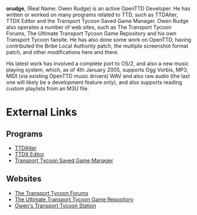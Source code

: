{{en/Archive/Community/Users/Infobox Developer|
realname=Owen Rudge|
birthyear=1987|
codingspec=OS/2 port; new music system|
currentstat=Semi-active|
website=www.owenrudge.net/|
}}
'''orudge''', (Real Name: Owen Rudge) is an active OpenTTD Developer. He has written or worked on many programs related to TTD, such as TTDAlter, TTDX Editor and the Transport Tycoon Saved Game Manager. Owen Rudge also operates a number of web sites, such as The Transport Tycoon Forums, The Ultimate Transport Tycoon Game Repository and his own Transport Tycoon fansite. He has also done some work on OpenTTD, having contributed the Bribe Local Authority patch, the multiple screenshot format patch, and other modifications here and there.

His latest work has involved a complete port to OS/2, and also a new music playing system, which, as of 4th January 2005, supports Ogg Vorbis, MP3, MIDI (via existing OpenTTD music drivers) WAV and also raw audio (the last one will likely be a development feature only), and also supports reading custom playlists from an M3U file.

=External Links=
==Programs==
*[http://www.owenrudge.net/TT/ttdalter TTDAlter]
*[http://www.owenrudge.net/TT/ttdxedit TTDX Editor]
*[http://www.owenrudge.net/TT/ttsgm Transport Tycoon Saved Game Manager]
==Websites==
*[http://www.tt-forums.net/ The Transport Tycoon Forums]
*[http://misc.owenrudge.net/ttgame/ The Ultimate Transport Tycoon Game Repository]
*[http://www.owenrudge.net/TT/ Owen's Transport Tycoon Station]
